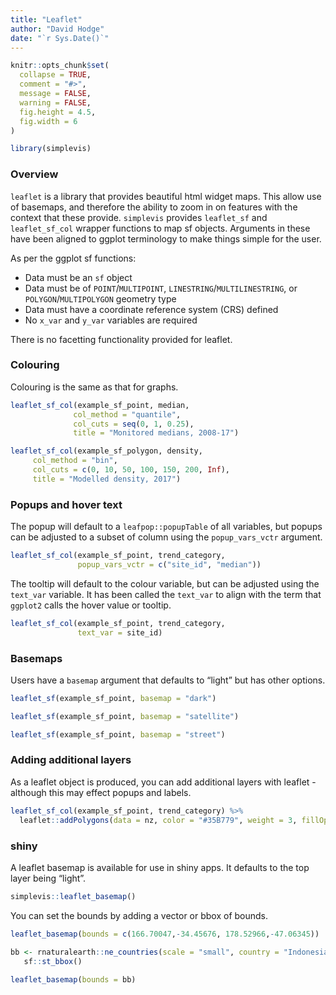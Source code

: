 ```yaml
---
title: "Leaflet"
author: "David Hodge"
date: "`r Sys.Date()`"
---
```


```r
knitr::opts_chunk$set(
  collapse = TRUE,
  comment = "#>",
  message = FALSE,
  warning = FALSE,
  fig.height = 4.5, 
  fig.width = 6
)
```

```r
library(simplevis)
```

### Overview

`leaflet` is a library that provides beautiful html widget maps. This allow use of basemaps, and therefore the ability to zoom in on features with the context that these provide. `simplevis` provides `leaflet_sf` and `leaflet_sf_col` wrapper functions to map sf objects. Arguments in these have been aligned to ggplot terminology to make things simple for the user.

As per the ggplot sf functions:

* Data must be an `sf` object 
* Data must be of `POINT`/`MULTIPOINT`, `LINESTRING`/`MULTILINESTRING`, or `POLYGON`/`MULTIPOLYGON` geometry type
* Data must have a coordinate reference system (CRS) defined
* No `x_var` and `y_var` variables are required

There is no facetting functionality provided for leaflet.

### Colouring 

Colouring is the same as that for graphs.

```r
leaflet_sf_col(example_sf_point, median, 
              col_method = "quantile",
              col_cuts = seq(0, 1, 0.25),
              title = "Monitored medians, 2008-17")
```


```r
leaflet_sf_col(example_sf_polygon, density,
     col_method = "bin", 
     col_cuts = c(0, 10, 50, 100, 150, 200, Inf),
     title = "Modelled density, 2017")
```


### Popups and hover text

The popup will default to a `leafpop::popupTable` of all variables, but popups can be adjusted to a subset of column using the `popup_vars_vctr` argument.

```r
leaflet_sf_col(example_sf_point, trend_category, 
               popup_vars_vctr = c("site_id", "median"))
```

The tooltip will default to the colour variable, but can be adjusted using the `text_var` variable. It has been called the `text_var` to align with the term that `ggplot2` calls the hover value or tooltip.

```r
leaflet_sf_col(example_sf_point, trend_category, 
               text_var = site_id)
```

### Basemaps

Users have a `basemap` argument that defaults to "light" but has other options.

```r
leaflet_sf(example_sf_point, basemap = "dark")
```

```r
leaflet_sf(example_sf_point, basemap = "satellite")
```

```r
leaflet_sf(example_sf_point, basemap = "street")
```

### Adding additional layers

As a leaflet object is produced, you can add additional layers with leaflet - although this may effect popups and labels.

```r
leaflet_sf_col(example_sf_point, trend_category) %>% 
  leaflet::addPolygons(data = nz, color = "#35B779", weight = 3, fillOpacity = 0, opacity = 1)
```

### shiny

A leaflet basemap is available for use in shiny apps. It defaults to the top layer being "light".

```r
simplevis::leaflet_basemap() 
```

You can set the bounds by adding a vector or bbox of bounds.

```r
leaflet_basemap(bounds = c(166.70047,-34.45676, 178.52966,-47.06345))
```

```r
bb <- rnaturalearth::ne_countries(scale = "small", country = "Indonesia", returnclass = "sf") %>% 
   sf::st_bbox() 
 
leaflet_basemap(bounds = bb) 
```

